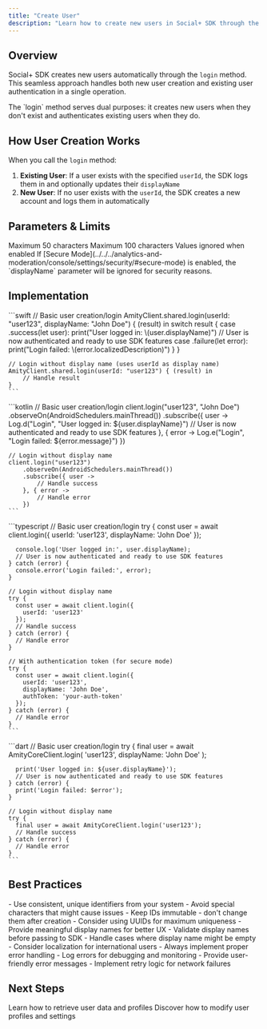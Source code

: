```yaml
---
title: "Create User"
description: "Learn how to create new users in Social+ SDK through the login method"
---
```


## Overview

Social+ SDK creates new users automatically through the `login` method. This seamless approach handles both new user creation and existing user authentication in a single operation.

<Info>
The `login` method serves dual purposes: it creates new users when they don't exist and authenticates existing users when they do.
</Info>

## How User Creation Works

When you call the `login` method:

1. **Existing User**: If a user exists with the specified `userId`, the SDK logs them in and optionally updates their `displayName`
2. **New User**: If no user exists with the `userId`, the SDK creates a new account and logs them in automatically

## Parameters & Limits

<CardGroup cols={3}>
  <Card title="User ID" icon="id-card">
    Maximum 50 characters
  </Card>
  <Card title="Display Name" icon="user">
    Maximum 100 characters
  </Card>
  <Card title="Secure Mode" icon="shield">
    Values ignored when enabled
  </Card>
</CardGroup>

<Warning>
If [Secure Mode](../../../analytics-and-moderation/console/settings/security/#secure-mode) is enabled, the `displayName` parameter will be ignored for security reasons.
</Warning>

## Implementation

<Tabs>
  <Tab title="iOS">
    ```swift
    // Basic user creation/login
    AmityClient.shared.login(userId: "user123", 
                           displayName: "John Doe") { (result) in
        switch result {
        case .success(let user):
            print("User logged in: \(user.displayName)")
            // User is now authenticated and ready to use SDK features
        case .failure(let error):
            print("Login failed: \(error.localizedDescription)")
        }
    }
    
    // Login without display name (uses userId as display name)
    AmityClient.shared.login(userId: "user123") { (result) in
        // Handle result
    }
    ```
  </Tab>
  
  <Tab title="Android">
    ```kotlin
    // Basic user creation/login
    client.login("user123", "John Doe")
        .observeOn(AndroidSchedulers.mainThread())
        .subscribe({ user ->
            Log.d("Login", "User logged in: ${user.displayName}")
            // User is now authenticated and ready to use SDK features
        }, { error ->
            Log.e("Login", "Login failed: ${error.message}")
        })
    
    // Login without display name
    client.login("user123")
        .observeOn(AndroidSchedulers.mainThread())
        .subscribe({ user ->
            // Handle success
        }, { error ->
            // Handle error
        })
    ```
  </Tab>
  
  <Tab title="TypeScript">
    ```typescript
    // Basic user creation/login
    try {
      const user = await client.login({
        userId: 'user123',
        displayName: 'John Doe'
      });
      
      console.log('User logged in:', user.displayName);
      // User is now authenticated and ready to use SDK features
    } catch (error) {
      console.error('Login failed:', error);
    }
    
    // Login without display name
    try {
      const user = await client.login({
        userId: 'user123'
      });
      // Handle success
    } catch (error) {
      // Handle error
    }
    
    // With authentication token (for secure mode)
    try {
      const user = await client.login({
        userId: 'user123',
        displayName: 'John Doe',
        authToken: 'your-auth-token'
      });
    } catch (error) {
      // Handle error
    }
    ```
  </Tab>
  
  <Tab title="Flutter">
    ```dart
    // Basic user creation/login
    try {
      final user = await AmityCoreClient.login(
        'user123',
        displayName: 'John Doe'
      );
      
      print('User logged in: ${user.displayName}');
      // User is now authenticated and ready to use SDK features
    } catch (error) {
      print('Login failed: $error');
    }
    
    // Login without display name
    try {
      final user = await AmityCoreClient.login('user123');
      // Handle success
    } catch (error) {
      // Handle error
    }
    ```
  </Tab>
</Tabs>

## Best Practices

<AccordionGroup>
  <Accordion title="User ID Guidelines">
    - Use consistent, unique identifiers from your system
    - Avoid special characters that might cause issues
    - Keep IDs immutable - don't change them after creation
    - Consider using UUIDs for maximum uniqueness
  </Accordion>
  
  <Accordion title="Display Name Management">
    - Provide meaningful display names for better UX
    - Validate display names before passing to SDK
    - Handle cases where display name might be empty
    - Consider localization for international users
  </Accordion>
  
  <Accordion title="Error Handling">
    - Always implement proper error handling
    - Log errors for debugging and monitoring
    - Provide user-friendly error messages
    - Implement retry logic for network failures
  </Accordion>
</AccordionGroup>

## Next Steps

<CardGroup cols={2}>
  <Card title="Get User Information" href="./get-user-information" icon="user">
    Learn how to retrieve user data and profiles
  </Card>
  <Card title="Update User Information" href="./update-user-information" icon="edit">
    Discover how to modify user profiles and settings
  </Card>
</CardGroup>
